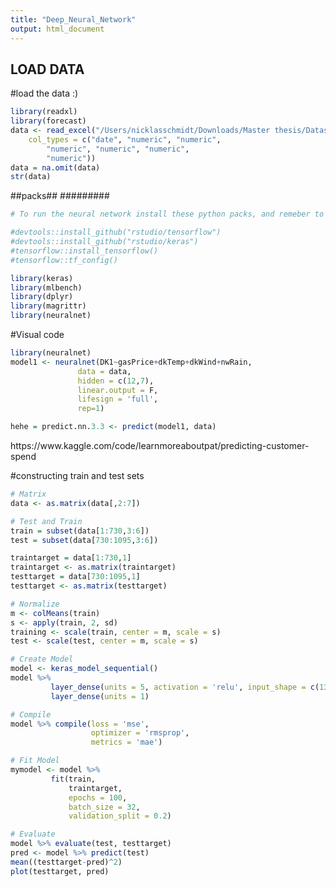 ```yaml
---
title: "Deep_Neural_Network"
output: html_document
---
```


###############
## LOAD DATA ## 
###############

#load the data :) 
```r
library(readxl)
library(forecast)
data <- read_excel("/Users/nicklasschmidt/Downloads/Master thesis/Dataset/EnergyDataset1.xlsx", 
    col_types = c("date", "numeric", "numeric", 
        "numeric", "numeric", "numeric", 
        "numeric"))
data = na.omit(data)
str(data)
```

#########
##packs## 
#########
```r
# To run the neural network install these python packs, and remeber to have python :) 

#devtools::install_github("rstudio/tensorflow")
#devtools::install_github("rstudio/keras")
#tensorflow::install_tensorflow()
#tensorflow::tf_config()

library(keras)
library(mlbench)
library(dplyr)
library(magrittr)
library(neuralnet)
```

#Visual code 
```r
library(neuralnet)
model1 <- neuralnet(DK1~gasPrice+dkTemp+dkWind+nwRain,
               data = data,
               hidden = c(12,7),
               linear.output = F,
               lifesign = 'full',
               rep=1)

hehe = predict.nn.3.3 <- predict(model1, data)
```
https://www.kaggle.com/code/learnmoreaboutpat/predicting-customer-spend 

#constructing train and test sets 
```r
# Matrix
data <- as.matrix(data[,2:7])

# Test and Train
train = subset(data[1:730,3:6])
test = subset(data[730:1095,3:6])

traintarget = data[1:730,1]
traintarget <- as.matrix(traintarget)
testtarget = data[730:1095,1]
testtarget <- as.matrix(testtarget)
```

```r
# Normalize
m <- colMeans(train)
s <- apply(train, 2, sd)
training <- scale(train, center = m, scale = s)
test <- scale(test, center = m, scale = s)
```

```r
# Create Model
model <- keras_model_sequential()
model %>% 
         layer_dense(units = 5, activation = 'relu', input_shape = c(13)) %>%
         layer_dense(units = 1)

# Compile
model %>% compile(loss = 'mse',
                  optimizer = 'rmsprop',
                  metrics = 'mae')

# Fit Model
mymodel <- model %>%
         fit(train,
             traintarget,
             epochs = 100,
             batch_size = 32,
             validation_split = 0.2)

# Evaluate
model %>% evaluate(test, testtarget)
pred <- model %>% predict(test)
mean((testtarget-pred)^2)
plot(testtarget, pred)

```


















